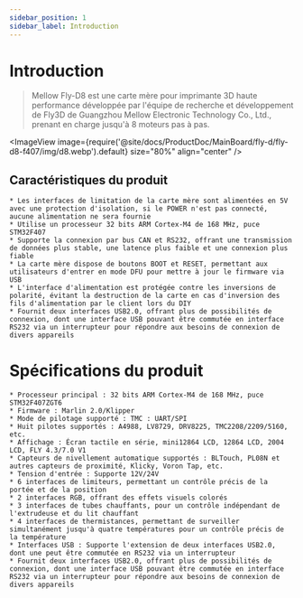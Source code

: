 ```yaml
---
sidebar_position: 1
sidebar_label: Introduction
---
```


# Introduction

> Mellow Fly-D8 est une carte mère pour imprimante 3D haute performance développée par l'équipe de recherche et développement de Fly3D de Guangzhou Mellow Electronic Technology Co., Ltd., prenant en charge jusqu'à 8 moteurs pas à pas.

<ImageView image={require('@site/docs/ProductDoc/MainBoard/fly-d/fly-d8-f407/img/d8.webp').default} size="80%" align="center" />

## Caractéristiques du produit

    * Les interfaces de limitation de la carte mère sont alimentées en 5V avec une protection d'isolation, si le POWER n'est pas connecté, aucune alimentation ne sera fournie
    * Utilise un processeur 32 bits ARM Cortex-M4 de 168 MHz, puce STM32F407
    * Supporte la connexion par bus CAN et RS232, offrant une transmission de données plus stable, une latence plus faible et une connexion plus fiable
    * La carte mère dispose de boutons BOOT et RESET, permettant aux utilisateurs d'entrer en mode DFU pour mettre à jour le firmware via USB
    * L'interface d'alimentation est protégée contre les inversions de polarité, évitant la destruction de la carte en cas d'inversion des fils d'alimentation par le client lors du DIY
    * Fournit deux interfaces USB2.0, offrant plus de possibilités de connexion, dont une interface USB pouvant être commutée en interface RS232 via un interrupteur pour répondre aux besoins de connexion de divers appareils

# Spécifications du produit

    * Processeur principal : 32 bits ARM Cortex-M4 de 168 MHz, puce STM32F407ZGT6
    * Firmware : Marlin 2.0/Klipper
    * Mode de pilotage supporté : TMC : UART/SPI
    * Huit pilotes supportés : A4988, LV8729, DRV8225, TMC2208/2209/5160, etc.
    * Affichage : Écran tactile en série, mini12864 LCD, 12864 LCD, 2004 LCD, FLY 4.3/7.0 V1
    * Capteurs de nivellement automatique supportés : BLTouch, PL08N et autres capteurs de proximité, Klicky, Voron Tap, etc.
    * Tension d'entrée : Supporte 12V/24V
    * 6 interfaces de limiteurs, permettant un contrôle précis de la portée et de la position
    * 2 interfaces RGB, offrant des effets visuels colorés
    * 3 interfaces de tubes chauffants, pour un contrôle indépendant de l'extrudeuse et du lit chauffant
    * 4 interfaces de thermistances, permettant de surveiller simultanément jusqu'à quatre températures pour un contrôle précis de la température
    * Interfaces USB : Supporte l'extension de deux interfaces USB2.0, dont une peut être commutée en RS232 via un interrupteur
    * Fournit deux interfaces USB2.0, offrant plus de possibilités de connexion, dont une interface USB pouvant être commutée en interface RS232 via un interrupteur pour répondre aux besoins de connexion de divers appareils

